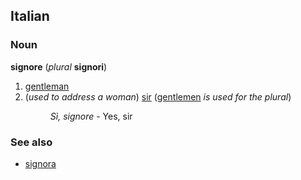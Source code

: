 ==Italian==
===Noun===
'''signore''' (''plural'' '''signori''')

#[[gentleman]]
#(''used to address a woman'') [[sir]] ([[gentlemen]] ''is used for the plural'')
#:''Sì, signore'' - Yes, sir

===See also===
*[[signora]]